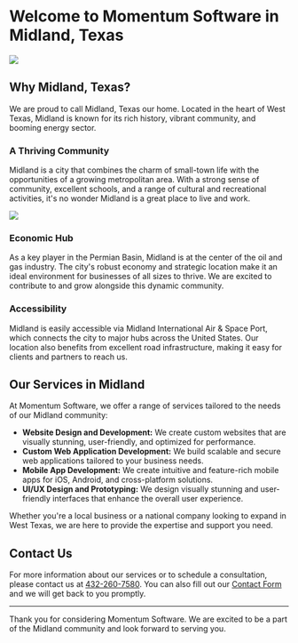 

# Welcome to Momentum Software in Midland, Texas

<Image src={midland} className="rounded-lg" />

## Why Midland, Texas?

We are proud to call Midland, Texas our home. Located in the heart of West
Texas, Midland is known for its rich history, vibrant community, and booming
energy sector.

### A Thriving Community

Midland is a city that combines the charm of small-town life with the
opportunities of a growing metropolitan area. With a strong sense of community,
excellent schools, and a range of cultural and recreational activities, it's no
wonder Midland is a great place to live and work.

<Image src={pumpJack} width={400} className="rounded-lg" />

### Economic Hub

As a key player in the Permian Basin, Midland is at the center of the oil and
gas industry. The city's robust economy and strategic location make it an ideal
environment for businesses of all sizes to thrive. We are excited to contribute
to and grow alongside this dynamic community.

### Accessibility

Midland is easily accessible via Midland International Air & Space Port, which
connects the city to major hubs across the United States. Our location also
benefits from excellent road infrastructure, making it easy for clients and
partners to reach us.

## Our Services in Midland

At Momentum Software, we offer a range of services tailored to the needs of our
Midland community:

-   **Website Design and Development:** We create custom websites that are
    visually stunning, user-friendly, and optimized for performance.
-   **Custom Web Application Development:** We build scalable and secure web
    applications tailored to your business needs.
-   **Mobile App Development:** We create intuitive and feature-rich mobile apps
    for iOS, Android, and cross-platform solutions.
-   **UI/UX Design and Prototyping:** We design visually stunning and
    user-friendly interfaces that enhance the overall user experience.

Whether you're a local business or a national company looking to expand in West
Texas, we are here to provide the expertise and support you need.

## Contact Us

For more information about our services or to schedule a consultation, please
contact us at [432-260-7580](tel:432-260-7580). You can also fill out our
[Contact Form](/contact-us) and we will get back to you promptly.

---

Thank you for considering Momentum Software. We are excited to be a part of the
Midland community and look forward to serving you.
